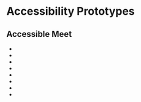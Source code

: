 
<Meta title="Concepts/Developer/Accessibility/Prototypes/List of prototypes" />

# Accessibility Prototypes

## Accessible Meet

- <FullscreenLink
    content="Using Grids Active Only Combined Navigation"
    parent={parentPath}
    story="using-grids-active-only-combined-navigation"
  />
- <FullscreenLink
    content="Using Grids Active Only Row Navigation"
    parent={parentPath}
    story="using-grids-active-only-row-navigation"
  />
- <FullscreenLink content="Using Grids Row Navigation" parent={parentPath} story="using-grids-row-navigation" />
- <FullscreenLink
    content="Using Stitched Grids Row Navigation"
    parent={parentPath}
    story="using-stitched-grids-row-navigation"
  />
- <FullscreenLink
    content="Using Grids First Cell Navigation"
    parent={parentPath}
    story="using-grids-first-cell-navigation"
  />
- <FullscreenLink content="Using Grids Cell Navigation" parent={parentPath} story="using-grids-cell-navigation" />
- <FullscreenLink content="Using Lists With Actions" parent={parentPath} story="using-lists-with-actions" />
- <FullscreenLink content="Using Lists" parent={parentPath} story="using-lists" />

